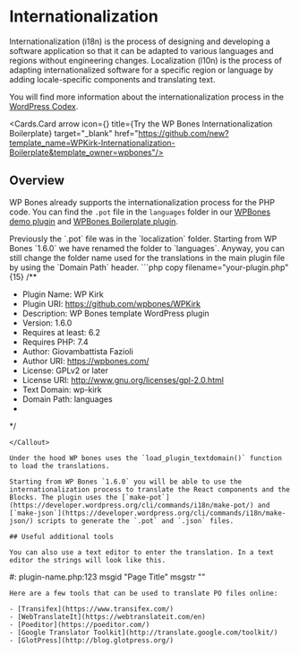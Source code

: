 
# Internationalization

Internationalization (i18n) is the process of designing and developing a software application so that it can be adapted to various languages and regions without engineering changes. Localization (l10n) is the process of adapting internationalized software for a specific region or language by adding locale-specific components and translating text.

You will find more information about the internationalization process in the [WordPress Codex](https://developer.wordpress.org/apis/internationalization/).

<Cards num={1}>

<Cards.Card arrow icon={<IconBrandGithub />} title={<Group><AnimateBadge />Try the WP Bones Internationalization Boilerplate</Group>} target="_blank" href="https://github.com/new?template_name=WPKirk-Internationalization-Boilerplate&template_owner=wpbones"/>

</Cards>

## Overview

WP Bones already supports the internationalization process for the PHP code. 
You can find the `.pot` file in the `languages` folder in our [WPBones demo plugin](https://github.com/wpbones/WPKirk) and [WPBones Boilerplate plugin](https://github.com/wpbones/WPKirk-Boilerplate).

<Callout type="info">
Previously the `.pot` file was in the `localization` folder. Starting from WP Bones `1.6.0` we have renamed the folder to `languages`.
Anyway, you can still change the folder name used for the translations in the main plugin file by using the `Domain Path` header.
```php copy filename="your-plugin.php" {15}
<?php

/**
 * Plugin Name: WP Kirk
 * Plugin URI: https://github.com/wpbones/WPKirk
 * Description: WP Bones template WordPress plugin
 * Version: 1.6.0
 * Requires at least: 6.2
 * Requires PHP: 7.4
 * Author: Giovambattista Fazioli
 * Author URI: https://wpbones.com/
 * License: GPLv2 or later
 * License URI: http://www.gnu.org/licenses/gpl-2.0.html
 * Text Domain: wp-kirk
 * Domain Path: languages
 *
 */
```
</Callout>
    
Under the hood WP bones uses the `load_plugin_textdomain()` function to load the translations.

Starting from WP Bones `1.6.0` you will be able to use the internationalization process to translate the React components and the Blocks. The plugin uses the [`make-pot`](https://developer.wordpress.org/cli/commands/i18n/make-pot/) and [`make-json`](https://developer.wordpress.org/cli/commands/i18n/make-json/) scripts to generate the `.pot` and `.json` files.

## Useful additional tools

You can also use a text editor to enter the translation. In a text editor the strings will look like this.

```
#: plugin-name.php:123 
msgid "Page Title" 
msgstr ""
```
Here are a few tools that can be used to translate PO files online:

- [Transifex](https://www.transifex.com/)
- [WebTranslateIt](https://webtranslateit.com/en)
- [Poeditor](https://poeditor.com/)
- [Google Translator Toolkit](http://translate.google.com/toolkit/)
- [GlotPress](http://blog.glotpress.org/)